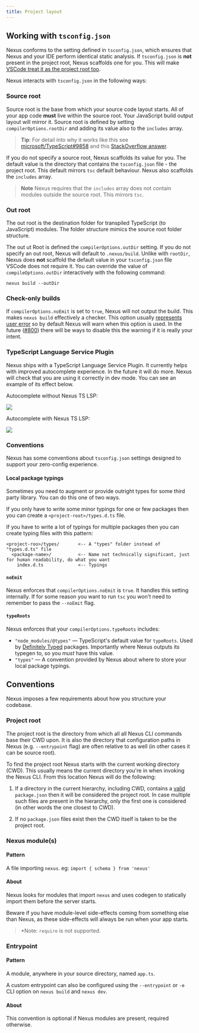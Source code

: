 ```yaml
---
title: Project layout
---
```


## Working with `tsconfig.json`

Nexus conforms to the setting defined in `tsconfig.json`, which ensures that Nexus and your IDE perform identical static analysis. If `tsconfig.json` is **not** present in the project root, Nexus scaffolds one for you. This will make [VSCode treat it as the project root too](https://vscode.readthedocs.io/en/latest/languages/typescript/#typescript-files-and-projects).

Nexus interacts with `tsconfig.json` in the following ways:

### Source root

Source root is the base from which your source code layout starts. All of your app code **must** live within the source root. Your JavaScript build output layout will mirror it. Source root is defined by setting `compilerOptions.rootDir` and adding its value also to the `includes` array.

> **Tip**: For detail into why it works like this see [microsoft/TypeScript#9858](https://github.com/microsoft/TypeScript/issues/9858#issuecomment-533287263) and this [StackOverflow answer](https://stackoverflow.com/questions/57333825/can-you-pull-in-excludes-includes-options-in-typescript-compiler-api).

If you do not specify a source root, Nexus scaffolds its value for you. The default value is the directory that contains the `tsconfig.json` file - the project root. This default mirrors `tsc` default behaviour. Nexus also scaffolds the `includes` array.

> **Note** Nexus requires that the `includes` array does not contain modules outside the source root. This mirrors `tsc`.

### Out root

The out root is the destination folder for transpiled TypeScript (to JavaScript) modules. The folder structure mimics the source root folder structure.

The out ut Root is defined the `compilerOptions.outDir` setting. If you do not specify an out root, Nexus will default to `.nexus/build`. Unlike with `rootDir`, Nexus does **not** scaffold the default value in your `tsconfig.json` file VSCode does not require it. You can override the value of `compileOptions.outDir` interactively with the following command:

```bash-symbol
nexus build --outDir
```

### Check-only builds

If `compilerOptions.noEmit` is set to `true`, Nexus will not output the build. This makes `nexus build` effectively a checker. This option usually [represents user error](https://github.com/graphql-nexus/nexus/issues/702) so by default Nexus will warn when this option is used. In the future ([#800](https://github.com/graphql-nexus/nexus/issues/800)) there will be ways to disable this the warning if it is really your intent.

### TypeScript Language Service Plugin

Nexus ships with a TypeScript Language Service Plugin. It currently helps with improved autocomplete experience. In the future it will do more. Nexus will check that you are using it correctly in dev mode. You can see an example of its effect below.

Autocomplete without Nexus TS LSP:

![](https://user-images.githubusercontent.com/284476/82776800-1bbe0e00-9e1a-11ea-83a1-eb175b11a2ca.png)

Autocomplete with Nexus TS LSP:

![](https://user-images.githubusercontent.com/284476/82776802-1cef3b00-9e1a-11ea-88c3-065869407380.png)

### Conventions

Nexus has some conventions about `tsconfig.json` settings designed to support your zero-config experience.

#### Local package typings

Sometimes you need to augment or provide outright types for some third party library. You can do this one of two ways.

If you only have to write some minor typings for one or few packages then you can create a `<project-root>/types.d.ts` file.

If you have to write a lot of typings for multiple packages then you can create typing files with this pattern:

```
<project-roo>/types/       <-- A "types" folder instead of "types.d.ts" file
  <package-name>/          <-- Name not technically significant, just for human readability, do what you want
    index.d.ts             <-- Typings
```

#### `noEmit`

Nexus enforces that `compilerOptions.noEmit` is `true`. It handles this setting internally. If for some reason you want to run `tsc` you won't need to remember to pass the `--noEmit` flag.

#### `typeRoots`

Nexus enforces that your `compilerOptions.typeRoots` includes:

- `"node_modules/@types"` –– TypeScript's default value for `typeRoots`. Used by [Definitely Typed](https://github.com/DefinitelyTyped/DefinitelyTyped) packages. Importantly where Nexus outputs its typegen to, so you _must_ have this value.
- `"types"` –– A convention provided by Nexus about where to store your local package typings.

## Conventions

Nexus imposes a few requirements about how you structure your codebase.

### Project root

The project root is the directory from which all all Nexus CLI commands base their CWD upon. It is also the directory that configuration paths in Nexus (e.g. `--entrypoint` flag) are often relative to as well (in other cases it can be source root).

To find the project root Nexus starts with the current working directory (CWD). This usually means the current directory you're in when invoking the Nexus CLI. From this location Nexus will do the following:

1. If a directory in the current hierarchy, including CWD, contains a [valid](https://docs.npmjs.com/creating-a-package-json-file#required-name-and-version-fields) `package.json` then it will be considered the project root. In case multiple such files are present in the hierarchy, only the first one is considered (in other words the one closest to CWD).

2. If no `package.json` files exist then the CWD itself is taken to be the project root.

### Nexus module(s)

#### Pattern

A file importing `nexus`. eg: `import { schema } from 'nexus'`

#### About

Nexus looks for modules that import `nexus` and uses codegen to statically import them before the server starts.

Beware if you have module-level side-effects coming from something else than Nexus, as these side-effects will always be run when your app starts.

> \*Note: `require` is not supported.

### Entrypoint

#### Pattern

A module, anywhere in your source directory, named `app.ts`.

A custom entrypoint can also be configured using the `--entrypoint` or `-e` CLI option on `nexus build` and `nexus dev`.

#### About

This convention is optional if Nexus modules are present, required otherwise.
